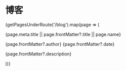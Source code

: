 # 博客


{getPagesUnderRoute('/blog').map(page => (

<div key={page.route}>
  <Link href={page.route}>
    {page.meta.title || page.frontMatter?.title || page.name}
  </Link>
  <p>
    {page.frontMatter?.author} {page.frontMatter?.date}
  </p>
  <p>{page.frontMatter?.description}</p>
</div>
))}
